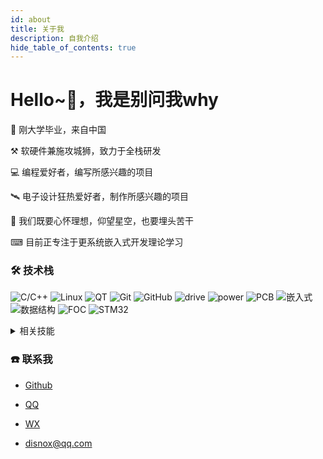 ```yaml
---
id: about
title: 关于我
description: 自我介绍
hide_table_of_contents: true
---
```



# Hello~👋，我是别问我why

🧑 刚大学毕业，来自中国

⚒  软硬件兼施攻城狮，致力于全栈研发

💻 编程爱好者，编写所感兴趣的项目

🛰️ 电子设计狂热爱好者，制作所感兴趣的项目

🦾 我们既要心怀理想，仰望星空，也要埋头苦干

⌨  目前正专注于更系统嵌入式开发理论学习

### 🛠 技术栈

![C/C++](https://img.shields.io/badge/-C%2FC%2B%2B-blue)
![Linux](https://img.shields.io/badge/-%F0%9F%96%B1Linux-red)
![QT](https://img.shields.io/badge/-%F0%9F%92%BFQT-bleak)
![Git](https://img.shields.io/badge/-Git-333333?style=flat-square&logo=git)
![GitHub](https://img.shields.io/badge/-GitHub-333333?style=flat-square&logo=github)
![drive](https://img.shields.io/badge/-%F0%9F%93%A1drive-blue)
![power](https://img.shields.io/badge/-%F0%9F%92%A3power-red)
![PCB](https://img.shields.io/badge/-%F0%9F%94%96PCB-blue)
![嵌入式](https://img.shields.io/badge/-%E2%9A%92%E5%B5%8C%E5%85%A5%E5%BC%8F-blue)
![数据结构](https://img.shields.io/badge/-%F0%9F%8E%93%E6%95%B0%E6%8D%AE%E7%BB%93%E6%9E%84-blue)
![FOC](https://img.shields.io/badge/-%F0%9F%9A%9CFOC-blue)
![STM32](https://img.shields.io/badge/-%F0%9F%9A%81STM32-blue)


<details>
  <summary>相关技能</summary>
  <div>
    <div>
       - 掌握有感FOC无刷电机驱动的软件算法和硬件开发。<br/>  
       - 掌握DC-DC拓扑结构：buck、boost、四开关buck-boost电路。<br/>  
       - 掌握AC-DC拓扑结构：整流、逆变、反激开关电源。<br/>  
       - 熟悉运用C语言，有较好的工程目录管理能力，具有不错的代码品味。<br/>  
       - 熟悉运用UART、IIC、SPI、CAN、USB通信协议。<br/>  
       - 熟悉运用keil、Vscode、Clion、STM32CubeIDE编程软件的使用。<br/>  
       - 熟悉运用Altium Designer、立创EDA专业版、Multisim 14.0软件的使用。<br/>  
       - 熟悉运用STM32单片机开发。<br/>  
       - 了解Linux系统的使用。<br/>  
    </div>
  </div>
</details>

### ☎️ 联系我

- <Icon icon="ri:github-line" width="20" heigth="20" /> <a href="https://github.com/disnox" >Github</a>

- <Icon icon="ri:qq-line" width="20" heigth="20" /> <a href="http://wpa.qq.com/msgrd?v=3&uin=45273526&site=qq&menu=yes" target="_blank">QQ</a>

- <Icon icon="ri:twitter-line" width="20" heigth="20" /> <a href="http://n0i.cn/1DmzeU" target="_blank">WX</a>

- <Icon icon="ri:mail-open-line" width="20" heigth="20" /> <a href="mailto:disnox@qq.com" target="_blank">disnox@qq.com</a>
